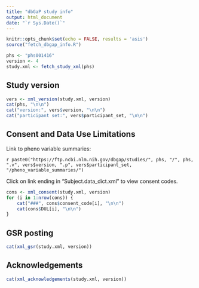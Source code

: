 ```yaml
---
title: "dbGaP study info"
output: html_document
date: "`r Sys.Date()`"
---
```


```r
knitr::opts_chunk$set(echo = FALSE, results = 'asis')
source("fetch_dbgap_info.R")
```


```r
phs <- "phs001416"
version <- 4
study.xml <- fetch_study_xml(phs)
```

## Study version

```r
vers <- xml_version(study.xml, version)
cat(phs, "\n\n")
cat("version:", vers$version, "\n\n")
cat("participant set:", vers$participant_set, "\n\n")
```

## Consent and Data Use Limitations

Link to pheno variable summaries:

`r paste0("https://ftp.ncbi.nlm.nih.gov/dbgap/studies/", phs, "/", phs, ".v", vers$version, ".p", vers$participant_set, "/pheno_variable_summaries/")`

Click on link ending in "Subject.data_dict.xml" to view consent codes.

```r
cons <- xml_consent(study.xml, version)
for (i in 1:nrow(cons)) {
    cat("###", cons$consent_code[i], "\n\n")
    cat(cons$DUL[i], "\n\n")
}
```

## GSR posting

```r
cat(xml_gsr(study.xml, version))
```

## Acknowledgements

```r
cat(xml_acknowledgements(study.xml, version))
```
